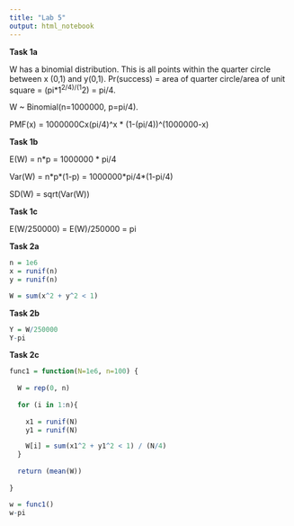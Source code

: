 ```yaml
---
title: "Lab 5"
output: html_notebook
---
```


**Task 1a**

W has a binomial distribution. This is all points within the quarter circle between x (0,1) and y(0,1). Pr(success) = area of quarter circle/area of unit square = (pi\*1^2/4)/(1^2) = pi/4.

W \~ Binomial(n=1000000, p=pi/4).

PMF(x) = 1000000Cx(pi/4)\^x \* (1-(pi/4))\^(1000000-x)

**Task 1b**

E(W) = n\*p = 1000000 \* pi/4

Var(W) = n\*p\*(1-p) = 1000000\*pi/4\*(1-pi/4)

SD(W) = sqrt(Var(W))

**Task 1c**

E(W/250000) = E(W)/250000 = pi

**Task 2a**

```r

n = 1e6
x = runif(n)
y = runif(n)

W = sum(x^2 + y^2 < 1)
```

**Task 2b**

```r

Y = W/250000
Y-pi
```

**Task 2c**

```r

func1 = function(N=1e6, n=100) {
  
  W = rep(0, n)
  
  for (i in 1:n){
    
    x1 = runif(N)
    y1 = runif(N)

    W[i] = sum(x1^2 + y1^2 < 1) / (N/4)
  }
  
  return (mean(W))
  
}
```

```r

w = func1()
w-pi
```

